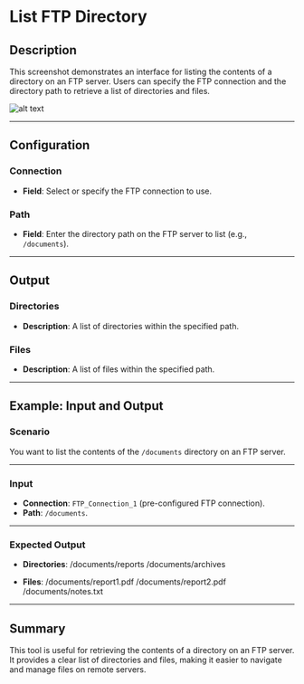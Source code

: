 # List FTP Directory

## Description

This screenshot demonstrates an interface for listing the contents of a directory on an FTP server. Users can specify the FTP connection and the directory path to retrieve a list of directories and files.

![alt text](../../../assets/ftp/list-ftp-directory.png)

---

## Configuration

### Connection

- **Field**: Select or specify the FTP connection to use.

### Path

- **Field**: Enter the directory path on the FTP server to list (e.g., `/documents`).

---

## Output

### Directories

- **Description**: A list of directories within the specified path.

### Files

- **Description**: A list of files within the specified path.

---

## Example: Input and Output

### Scenario

You want to list the contents of the `/documents` directory on an FTP server.

---

### Input

- **Connection**: `FTP_Connection_1` (pre-configured FTP connection).
- **Path**: `/documents`.

---

### Expected Output

- **Directories**:
/documents/reports
/documents/archives

- **Files**:
/documents/report1.pdf
/documents/report2.pdf
/documents/notes.txt

---

## Summary

This tool is useful for retrieving the contents of a directory on an FTP server. It provides a clear list of directories and files, making it easier to navigate and manage files on remote servers.